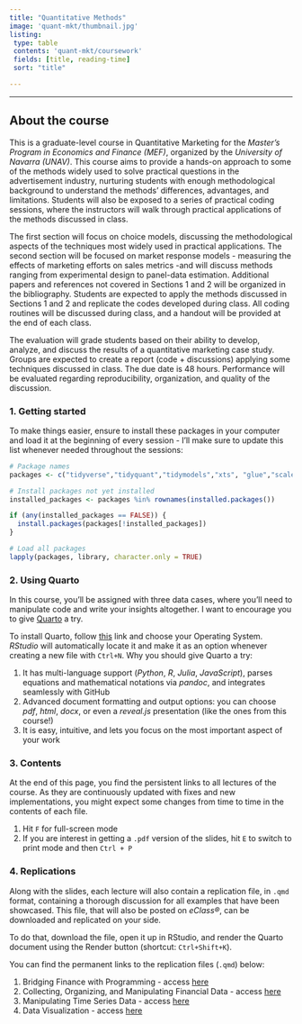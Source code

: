 ```yaml
---
title: "Quantitative Methods"
image: 'quant-mkt/thumbnail.jpg'
listing:
 type: table
 contents: 'quant-mkt/coursework'
 fields: [title, reading-time]
 sort: "title"

---
```


------------------------------------------------------------------------

## **About the course**

This is a graduate-level course in Quantitative Marketing for the *Master's Program in Economics and Finance (MEF)*, organized by the *University of Navarra (UNAV)*. This course aims to provide a hands-on approach to some of the methods widely used to solve practical questions in the advertisement industry, nurturing students with enough methodological background to understand the methods' differences, advantages, and limitations. Students will also be exposed to a series of practical coding sessions, where the instructors will walk through practical applications of the methods discussed in class. 

The first section will focus on choice models, discussing the methodological aspects of the techniques most widely used in practical applications. The second section will be focused on market response models - measuring the effects of marketing efforts on sales metrics -and will discuss methods ranging from experimental design to panel-data estimation. Additional papers and references not covered in Sections 1 and 2 will be organized in the bibliography. Students are expected to apply the methods discussed in Sections 1 and 2 and replicate the codes developed during class. All coding routines will be discussed during class, and a handout will be provided at the end of each class.

The evaluation will grade students based on their ability to develop, analyze, and discuss the results of a quantitative marketing case study. Groups are expected to create a report (code + discussions) applying some techniques discussed in class. The due date is 48 hours. Performance will be evaluated regarding reproducibility, organization, and quality of the discussion.

::: {.callout-note}
### 1. Getting started

To make things easier, ensure to install these packages in your computer and load it at the beginning of every session - I'll make sure to update this list whenever needed throughout the sessions:

:::

```r
# Package names
packages <- c("tidyverse","tidyquant","tidymodels","xts", "glue","scales", "ggthemes","highcharter")

# Install packages not yet installed
installed_packages <- packages %in% rownames(installed.packages())

if (any(installed_packages == FALSE)) {
  install.packages(packages[!installed_packages])
}

# Load all packages
lapply(packages, library, character.only = TRUE)

```


::: {.callout-note}
### 2. Using Quarto

In this course, you'll be assigned with three data cases, where you'll need to manipulate code and write your insights altogether. I want to encourage you to give [Quarto](https://quarto.org/) a try.

To install [Quarto]{.blue}, follow [this](https://quarto.org/docs/get-started/) link and choose your Operating System. *RStudio* will automatically locate it and make it as an option whenever creating a new file with `Ctrl+N`. Why you should give Quarto a try:

  1. It has multi-language support (*Python*, *R*, *Julia*, *JavaScript*), parses equations and mathematical notations via *pandoc*, and integrates seamlessly with GitHub
  2. Advanced document formatting and output options: you can choose *pdf*, *html*, *docx*, or even a *reveal.js* presentation (like the ones from this course!)
  3. It is easy, intuitive, and lets you focus on the most important aspect of your work

:::

::: {.callout-note}
### 3. Contents

At the end of this page, you find the persistent links to all lectures of the course. As they are continuously updated with fixes and new implementations, you might expect some changes from time to time in the contents of each file.

1. Hit `F` for full-screen mode
2. If you are interest in getting a `.pdf` version of the slides, hit `E` to switch to print mode and then `Ctrl + P`

:::
::: {.callout-note}
### 4. Replications

Along with the slides, each lecture will also contain a replication file, in `.qmd` format, containing a thorough discussion for all examples that have been showcased. This file, that will also be posted on *eClass®*, can be downloaded and replicated on your side.

To do that, download the file, open it up in RStudio, and render the Quarto document using the Render button (shortcut: `Ctrl+Shift+K`).

You can find the permanent links to the replication files (`.qmd`) below:

1. Bridging Finance with Programming - access [here](https://lsmacoris.github.io/lectures/quant-fin/replications/L1/L1-Replication.html)
2. Collecting, Organizing, and Manipulating Financial Data - access [here](https://lsmacoris.github.io/lectures/quant-fin/replications/L2/L2-Replication.html)
3. Manipulating Time Series Data - access [here](https://lsmacoris.github.io/lectures/quant-fin/replications/L3/L3-Replication.html)
4. Data Visualization - access [here](https://lsmacoris.github.io/lectures/quant-fin/replications/L4/L4-Replication.html)

:::
